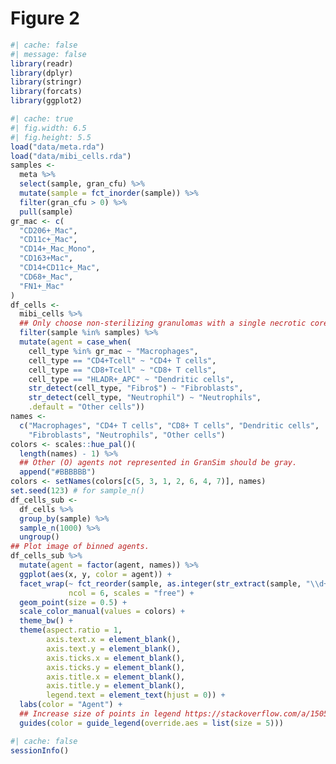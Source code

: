 # Figure 2

```r
#| cache: false
#| message: false
library(readr)
library(dplyr)
library(stringr)
library(forcats)
library(ggplot2)
```

```r
#| cache: true
#| fig.width: 6.5
#| fig.height: 5.5
load("data/meta.rda")
load("data/mibi_cells.rda")
samples <-
  meta %>%
  select(sample, gran_cfu) %>%
  mutate(sample = fct_inorder(sample)) %>%
  filter(gran_cfu > 0) %>%
  pull(sample)
gr_mac <- c(
  "CD206+_Mac",
  "CD11c+_Mac",
  "CD14+_Mac_Mono",
  "CD163+Mac",
  "CD14+CD11c+_Mac",
  "CD68+_Mac",
  "FN1+_Mac"
)
df_cells <-
  mibi_cells %>%
  ## Only choose non-sterilizing granulomas with a single necrotic core.
  filter(sample %in% samples) %>%
  mutate(agent = case_when(
    cell_type %in% gr_mac ~ "Macrophages",
    cell_type == "CD4+Tcell" ~ "CD4+ T cells",
    cell_type == "CD8+Tcell" ~ "CD8+ T cells",
    cell_type == "HLADR+_APC" ~ "Dendritic cells",
    str_detect(cell_type, "Fibro$") ~ "Fibroblasts",
    str_detect(cell_type, "Neutrophil") ~ "Neutrophils",
    .default = "Other cells"))
names <-
  c("Macrophages", "CD4+ T cells", "CD8+ T cells", "Dendritic cells",
    "Fibroblasts", "Neutrophils", "Other cells")
colors <- scales::hue_pal()(
  length(names) - 1) %>%
  ## Other (O) agents not represented in GranSim should be gray.
  append("#BBBBBB")
colors <- setNames(colors[c(5, 3, 1, 2, 6, 4, 7)], names)
set.seed(123) # for sample_n()
df_cells_sub <-
  df_cells %>%
  group_by(sample) %>%
  sample_n(1000) %>%
  ungroup()
## Plot image of binned agents.
df_cells_sub %>%
  mutate(agent = factor(agent, names)) %>%
  ggplot(aes(x, y, color = agent)) +
  facet_wrap(~ fct_reorder(sample, as.integer(str_extract(sample, "\\d+"))),
             ncol = 6, scales = "free") +
  geom_point(size = 0.5) +
  scale_color_manual(values = colors) +
  theme_bw() +
  theme(aspect.ratio = 1,
        axis.text.x = element_blank(),
        axis.text.y = element_blank(),
        axis.ticks.x = element_blank(),
        axis.ticks.y = element_blank(),
        axis.title.x = element_blank(),
        axis.title.y = element_blank(),
        legend.text = element_text(hjust = 0)) +
  labs(color = "Agent") +
  ## Increase size of points in legend https://stackoverflow.com/a/15059196
  guides(color = guide_legend(override.aes = list(size = 5)))
```

```r
#| cache: false
sessionInfo()
```
